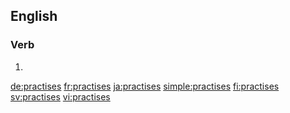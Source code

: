 ==English==

===Verb===
{{head|en|verb form}}

# {{en-third-person singular of|practise}}

[[de:practises]]
[[fr:practises]]
[[ja:practises]]
[[simple:practises]]
[[fi:practises]]
[[sv:practises]]
[[vi:practises]]